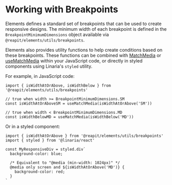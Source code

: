 
# Working with Breakpoints

<Meta title="Utils/Breakpoints" />

Elements defines a standard set of breakpoints that can be used to create responsive designs. The minimum width of
each breakpoint is defined in the `BreakpointMinimumDimensions` object available via `@reapit/elements/utils/breakpoints`.

Elements also provides utility functions to help create conditions based on these breakpoints. These functions can be
combined with [MatchMedia](?path=/docs/utils-matchmedia--docs) or [useMatchMedia](?path=/docs/utils-matchmedia--docs) within
your JavaScript code, or directly in styled components using Linaria's `styled` utility.

For example, in JavaScript code:

```tsx
import { isWidthAtOrAbove, isWidthBelow } from '@reapit/elements/utils/breakpoints'

// true when width >= BreakpointMinimumDimensions.SM
const isWidthAtOrAboveSM = useMatchMedia(isWidthAtOrAbove('SM'))

// true when width < BreakpointMinimumDimensions.MD
const isWidthBelowMD = useMatchMedia(isWidthBelow('MD'))
```

Or in a styled component:

```tsx
import { isWidthAtOrAbove } from '@reapit/elements/utils/breakpoints'
import { styled } from '@linaria/react'

const MyResponsiveDiv = styled.div`
  background-color: blue;

  /* Equivalent to "@media (min-width: 1024px)" */
  @media only screen and ${isWidthAtOrAbove('MD')} {
    background-color: red;
  }
`
```
